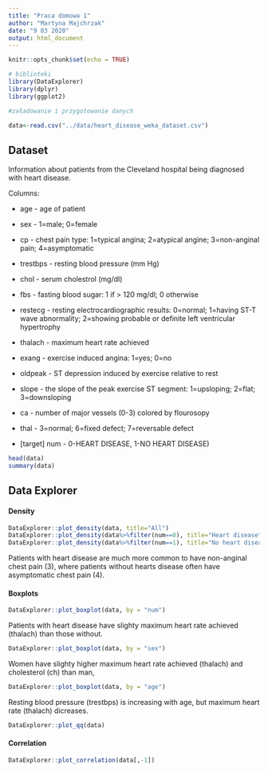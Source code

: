 ```yaml
---
title: "Praca domowa 1"
author: "Martyna Majchrzak"
date: "9 03 2020"
output: html_document
---
```


```r
knitr::opts_chunk$set(echo = TRUE)

# biblioteki
library(DataExplorer)
library(dplyr)
library(ggplot2)

#załadowanie i przygotowanie danych

data<-read.csv("../data/heart_disease_weka_dataset.csv")

```
## Dataset

Information about patients from the Cleveland hospital being diagnosed with heart disease.

Columns:


- age	- age of patient

- sex	-	1=male; 0=female

- cp	-	chest pain type: 1=typical angina; 2=atypical angine;  3=non-anginal pain; 4=asymptomatic

- trestbps	-	resting blood pressure (mm Hg)

- chol	-	serum cholestrol (mg/dl)

- fbs	-	fasting blood sugar: 1 if > 120 mg/dl; 0 otherwise

- restecg	-	resting electrocardiographic results: 0=normal; 1=having ST-T wave abnormality; 2=showing probable or definite left ventricular hypertrophy

- thalach	-	maximum heart rate achieved

- exang	-	exercise induced angina: 1=yes; 0=no

- oldpeak	-	ST depression induced by exercise relative to rest

- slope	-	the slope of the peak exercise ST segment: 1=upsloping; 2=flat; 3=downsloping

- ca	-	number of major vessels (0-3) colored by flourosopy

- thal	-	3=normal; 6=fixed defect; 7=reversable defect

- [target] num - 0-HEART DISEASE, 1-NO HEART DISEASE)


```r
head(data)
summary(data)
```

## Data Explorer

#### Density 
```r
DataExplorer::plot_density(data, title="All")
DataExplorer::plot_density(data%>%filter(num==0), title="Heart disease")
DataExplorer::plot_density(data%>%filter(num==1), title="No heart disease")

```

Patients with heart disease are much more common to have non-anginal chest pain (3), where patients without hearts disease often have asymptomatic chest pain (4).

#### Boxplots

```r
DataExplorer::plot_boxplot(data, by = "num")
```

Patients with heart disease have slighty maximum heart rate achieved (thalach) than those without.

```r
DataExplorer::plot_boxplot(data, by = "sex")
```

Women have slighty higher maximum heart rate achieved (thalach) and cholesterol (ch) than man, 
```r
DataExplorer::plot_boxplot(data, by = "age")
```

Resting blood pressure (trestbps) is increasing with age, but maximum heart rate (thalach) dicreases.
```r
DataExplorer::plot_qq(data)
```

#### Correlation

```r
DataExplorer::plot_correlation(data[,-1])
```
